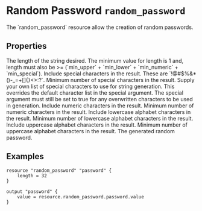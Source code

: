 
# Random Password `random_password`

<Intro>
The `random_password` resource allow the creation of random passwords.
</Intro>

## Properties

<Properties>
  <Property name="length" type="int" required="true" value=""> 
    The length of the string desired. The minimum value for length is 1 and, length must also be >= (`min_upper` + `min_lower` + `min_numeric` + `min_special`).
  </Property>

  <Property name="special" type="bool" value="true"> 
    Include special characters in the result. These are `!@#$%&*()-_=+[]{}<>:?`.
  </Property>

  <Property name="min_special" type="int" value="0"> 
    Minimum number of special characters in the result.
  </Property>

  <Property name="override_special" type="string" value=""> 
    Supply your own list of special characters to use for string generation.
    This overrides the default character list in the special argument.
    The special argument must still be set to true for any overwritten characters to be used in generation.
  </Property>
  
  <Property name="numeric" type="bool" value="true"> 
    Include numeric characters in the result.
  </Property>

  <Property name="min_numeric" type="int" value="0"> 
    Minimum number of numeric characters in the result.
  </Property>

  <Property name="lower" type="bool" value="true"> 
    Include lowercase alphabet characters in the result.
  </Property>

  <Property name="min_lower" type="int" value="0"> 
    Minimum number of lowercase alphabet characters in the result.
  </Property>

  <Property name="upper" type="bool" value="true"> 
    Include uppercase alphabet characters in the result.
  </Property>

  <Property name="min_upper" type="int" value="0"> 
    Minimum number of uppercase alphabet characters in the result.
  </Property>

  <Property name="value" type="string" value="" readonly> 
    The generated random password.
  </Property>
</Properties>

<MetaProperties/>

## Examples

```hcl
resource "random_password" "password" {
    length = 32
}

output "password" {
    value = resource.random_password.password.value
}
```